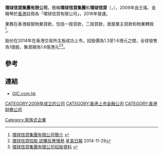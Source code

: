 {{Infobox Company
|company_name = 環球信貸集團有限公司<br>Global International Credit Group Limited
|company_logo =
|company_type = 上市公司（{{hkex|1669}}）
|company_slogan = 
|foundation = 2009年
|location = {{HK}}[[中環|中環]]德輔道中19號[[環球大廈|環球大廈]]23樓2301室
|key_people = 董事會主席及行政總裁：[[王瑤|王瑤]]<br>執行董事：[[金曉琴|金曉琴]]
|industry = 信貸業務
|sales = 
|profit = HKD$76,543,000（2016年12月）
|asset =
|revenue = 
|market_value = HKD$662,509,000（2016年12月）
|num_employees = 
|products = 
|subsid = 環球信貸有限公司<br>環球物業按揭有限公司<br>環球貸款有限公司
|homepage = [http://www.gic.com.hk 環球信貸]
}}
'''環球信貸集團有限公司'''，簡稱'''環球信貸集團'''和'''環球信貸'''（{{lang-en|Global International Credit Group Limited}}，{{hkex|1669}}），2009年由王瑤、金曉琴於[[香港|香港]]註冊為「環球信貸有限公司」，2016年營運。

業務在香港經營物業貸款，包括一按貸款，二按貸款，居屋業主貸款和物業轉按<ref>[http://www.gic.com.hk/about 環球信貸集團有限公司簡介] {{webarchive|url=https://web.archive.org/web/20141222025623/http://www.gic.com.hk/about |date=2014-12-22 }}</ref>。

股份在2014年在香港交易所主板成功上市。招股價為1.3至1.6港元之間，全球發售為1億股，集資額為1.6億港元<ref>[https://hk.news.yahoo.com/%E7%92%B0%E7%90%83%E4%BF%A1%E8%B2%B8%E6%8B%9B%E8%82%A1-%E8%AA%8D%E8%B3%BC%E5%8F%8D%E6%87%89%E6%85%A2%E7%86%B1-215512004--finance.html 環球信貸招股 認購反應慢熱] {{Wayback|url=https://hk.news.yahoo.com/%E7%92%B0%E7%90%83%E4%BF%A1%E8%B2%B8%E6%8B%9B%E8%82%A1-%E8%AA%8D%E8%B3%BC%E5%8F%8D%E6%87%89%E6%85%A2%E7%86%B1-215512004--finance.html |date=20190819144011 }}[[星島日報|星島日報]] 2014-11-29</ref><ref>[http://gic.com.hk/invest/files/C1669IPO.pdf 環球信貸集團有限公司招股資料] {{webarchive|url=https://web.archive.org/web/20141222025524/http://gic.com.hk/invest/files/C1669IPO.pdf |date=2014-12-22 }}</ref>。

==參考==
{{reflist}}

==連結==
*[http://www.gic.com.hk GIC.com.hk] {{Wayback|url=http://www.gic.com.hk/ |date=20181226151639 }}

[[CATEGORY:2009年成立的公司|CATEGORY:2009年成立的公司]]
[[CATEGORY:香港上市金融公司|CATEGORY:香港上市金融公司]]
[[Category:家族式企業|Category:家族式企業]]
[[CATEGORY:香港財務公司|CATEGORY:香港財務公司]]